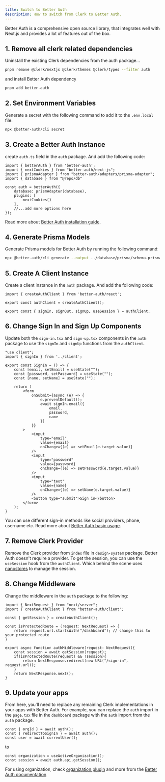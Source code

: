 ```yaml
---
title: Switch to Better Auth
description: How to switch from Clerk to Better Auth.
---
```


Better Auth is a comprehensive open source library, that integrates well with Next.js and provides a lot of features out of the box.

## 1. Remove all clerk related dependencies

Uninstall the existing Clerk dependencies from the auth package…

```sh Terminal
pnpm remove @clerk/nextjs @clerk/themes @clerk/types --filter auth
```

and install Better Auth dependency

```sh Terminal
pnpm add better-auth
```

## 2. Set Environment Variables

Generate a secret with the following command to add it to the `.env.local` file.

```sh Terminal
npx @better-auth/cli secret
```

## 3. Create a Better Auth Instance

create `auth.ts` field in the `auth` package. And add the following code:

```tsx packages/auth/auth.ts
import { betterAuth } from 'better-auth';
import { nextCookies } from "better-auth/next-js";
import { prismaAdapter } from "better-auth/adapters/prisma-adapter";
import { database } from "@repo/db"

const auth = betterAuth({
    database: prismAdapter(database),
    plugins: [
        nextCookies()
    ],
    //...add more options here
});
```

Read more about [Better Auth installation guide](https://better-auth.coms/docs/installtion).

## 4. Generate Prisma Models

Generate Prisma models for Better Auth by running the following command:

```sh Terminal
npx @better-auth/cli generate --output ../database/prisma/schema.prisma
```

## 5. Create A Client Instance

Create a client instance in the `auth` package. And add the following code:

```tsx packages/auth/client.ts
import { createAuthClient } from 'better-auth/react';

export const authClient = createAuthClient();

export const { signIn, signOut, signUp, useSession } = authClient;
```

## 6. Change Sign In and Sign Up Components

Update both the `sign-in.tsx` and `sign-up.tsx` components in the `auth` package to use the `signIn` and `signUp` functions from the `authClient`.

```tsx packages/auth/components/sign-in.tsx
"use client";
import { signIn } from '../client';

export const SignIn = () => {
    const [email, setEmail] = useState("");
    const [password, setPassword] = useState("");
    const [name, setName] = useState("");

    return (
        <form
            onSubmit={async (e) => {
                e.preventDefault();
                await signIn.email({
                    email,
                    password,
                    name
                })
            }}
        >
            <input
                type="email"
                value={email}
                onChange={(e) => setEmail(e.target.value)}
            />
            <input
                type="password"
                value={password}
                onChange={(e) => setPassword(e.target.value)}
            />
            <input
                type="text"
                value={name}
                onChange={(e) => setName(e.target.value)}
            />
            <button type="submit">Sign in</button>
        </form>
    );
}
```

You can use different sign-in methods like social providers, phone, username etc. Read more about [Better Auth basic usage](https://better-auth.coms/docs/basic-usage).

## 7. Remove Clerk Provider

Remove the Clerk provider from `index` file in `design-system` package. Better Auth doesn't require a provider. To get the session, you can use the `useSession` hook from the `authClient`. Which behind the scene uses [nanostores](https://nanostores.com) to manage the session.

## 8. Change Middleware

Change the middleware in the `auth` package to the following:

```tsx packages/auth/middleware.ts
import { NextRequest } from "next/server";
import { createAuthClient } from "better-auth/client";

const { getSession } = createAuthClient();

const isProtectedRoute = (request: NextRequest) => {
    return request.url.startsWith("/dashboard"); // change this to your protected route
}

export async function authMiddleware(request: NextRequest){
    const session = await getSession(request);
    if(isProtectedRoute(request) && !session){
        return NextResponse.redirect(new URL("/sign-in", request.url));
    }
    return NextResponse.next();
}
```

## 9. Update your apps

From here, you'll need to replace any remaining Clerk implementations in your apps with Better Auth. For example, you can replace the `auth` import in the `page.tsx` file in the `dashboard` package with the `auth` import from the `auth` package.

```tsx page.tsx
const { orgId } = await auth();
const { redirectToSignIn } = await auth();
const user = await currentUser();
```

to
    
```tsx page.tsx
const organization = useActiveOrganization();
const session = await auth.api.getSession();
```

For using organization, check [organization plugin](https://better-auth.com/docs/plugins/organization) and more from the [Better Auth documentation](https://better-auth.com/docs).
